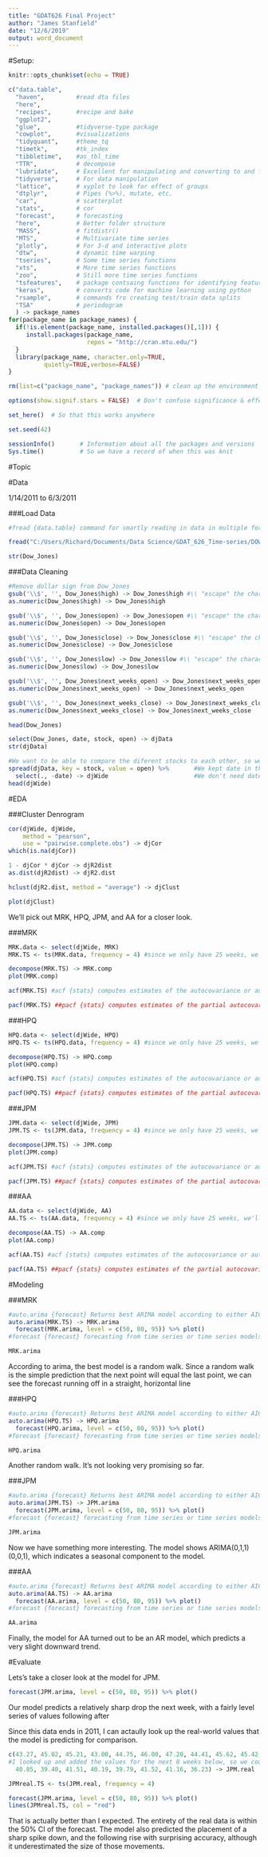 ```yaml
---
title: "GDAT626 Final Project"
author: "James Stanfield"
date: "12/6/2019"
output: word_document
---
```


#Setup:

```r
knitr::opts_chunk$set(echo = TRUE)

c("data.table",
  "haven",         #read dta files
  "here",
  "recipes",       #recipe and bake
  "ggplot2",
  "glue",          #tidyverse-type package
  "cowplot",       #visualizations
  "tidyquant",     #theme_tq
  "timetk",        #tk_index
  "tibbletime",    #as_tbl_time
  "TTR",           # decompose
  "lubridate",     # Excellent for manipulating and converting to and from 'date' data
  "tidyverse",     # For data manipulation
  "lattice",       # xyplot to look for effect of groups
  "dtplyr",        # Pipes (%>%), mutate, etc.
  "car",           # scatterplot
  "stats",         # cor
  "forecast",      # forecasting
  "here",          # Better folder structure
  "MASS",          # fitdistr()
  "MTS",           # Multivariate time series
  "plotly",        # For 3-d and interactive plots
  "dtw",           # dynamic time warping
  "tseries",       # Some time series functions
  "xts",           # More time series functions
  "zoo",           # Still more time series functions
  "tsfeatures",    # package contsaing functions for identifying features of time series
  "keras",         # converts code for machine learning using python
  "rsample",       # commands fro creating test/train data splits
  "TSA"            # periodogram
  ) -> package_names  
for(package_name in package_names) {
  if(!is.element(package_name, installed.packages()[,1])) {
     install.packages(package_name,
                      repos = "http://cran.mtu.edu/")
  }
  library(package_name, character.only=TRUE,
          quietly=TRUE,verbose=FALSE)
}

rm(list=c("package_name", "package_names")) # clean up the environment

options(show.signif.stars = FALSE)  # Don't confuse significance & effect size!

set_here()  # So that this works anywhere

set.seed(42)
```
```r
sessionInfo()       # Information about all the packages and versions
Sys.time()          # So we have a record of when this was knit
```

#Topic

#Data

1/14/2011 to 6/3/2011

###Load Data

```r
#fread {data.table} command for smartly reading in data in multiple formats, such as csv or txt

fread("C:/Users/Richard/Documents/Data Science/GDAT_626_Time-series/DOW_JONES/dow_jones_index.data") -> Dow_Jones

str(Dow_Jones)
```

###Data Cleaning

```r
#Remove dollar sign from Dow_Jones
gsub('\\$', '', Dow_Jones$high) -> Dow_Jones$high #\\ "escape" the character
as.numeric(Dow_Jones$high) -> Dow_Jones$high

gsub('\\$', '', Dow_Jones$open) -> Dow_Jones$open #\\ "escape" the character
as.numeric(Dow_Jones$open) -> Dow_Jones$open

gsub('\\$', '', Dow_Jones$close) -> Dow_Jones$close #\\ "escape" the character
as.numeric(Dow_Jones$close) -> Dow_Jones$close

gsub('\\$', '', Dow_Jones$low) -> Dow_Jones$low #\\ "escape" the character
as.numeric(Dow_Jones$low) -> Dow_Jones$low

gsub('\\$', '', Dow_Jones$next_weeks_open) -> Dow_Jones$next_weeks_open #\\ "escape" the character
as.numeric(Dow_Jones$next_weeks_open) -> Dow_Jones$next_weeks_open

gsub('\\$', '', Dow_Jones$next_weeks_close) -> Dow_Jones$next_weeks_close #\\ "escape" the character
as.numeric(Dow_Jones$next_weeks_close) -> Dow_Jones$next_weeks_close

head(Dow_Jones)
```

```r
select(Dow_Jones, date, stock, open) -> djData
str(djData)
```


```r
#We want to be able to compare the diferent stocks to each other, so we will spread {tidyr} them out.
spread(djData, key = stock, value = open) %>%       #We kept date in the previous step, so we could successfully spread
  select(., -date) -> djWide                        #We don't need date anymore, so we can drop it
head(djWide)
```

#EDA

###Cluster Denrogram

```r
cor(djWide, djWide, 
    method = "pearson",
    use = "pairwise.complete.obs") -> djCor
which(is.na(djCor))
```


```r
1 - djCor * djCor -> djR2dist
as.dist(djR2dist) -> djR2.dist
```

```r
hclust(djR2.dist, method = "average") -> djClust

plot(djClust)
```

We'll pick out MRK, HPQ, JPM, and AA for a closer look.

###MRK

```r
MRK.data <- select(djWide, MRK)
MRK.TS <- ts(MRK.data, frequency = 4) #since we only have 25 weeks, we'll look use periods of a month

decompose(MRK.TS) -> MRK.comp
plot(MRK.comp)
```

```r
acf(MRK.TS) #acf {stats} computes estimates of the autocovariance or autocorrelation function
```

```r
pacf(MRK.TS) ##pacf {stats} computes estimates of the partial autocovariance or autocorrelation function
```


###HPQ

```r
HPQ.data <- select(djWide, HPQ)
HPQ.TS <- ts(HPQ.data, frequency = 4) #since we only have 25 weeks, we'll look use periods of a month

decompose(HPQ.TS) -> HPQ.comp
plot(HPQ.comp)
```

```r
acf(HPQ.TS) #acf {stats} computes estimates of the autocovariance or autocorrelation function
```

```r
pacf(HPQ.TS) ##pacf {stats} computes estimates of the partial autocovariance or autocorrelation function
```

###JPM

```r
JPM.data <- select(djWide, JPM)
JPM.TS <- ts(JPM.data, frequency = 4) #since we only have 25 weeks, we'll look use periods of a month

decompose(JPM.TS) -> JPM.comp
plot(JPM.comp)
```

```r
acf(JPM.TS) #acf {stats} computes estimates of the autocovariance or autocorrelation function
```

```r
pacf(JPM.TS) ##pacf {stats} computes estimates of the partial autocovariance or autocorrelation function
```

###AA

```r
AA.data <- select(djWide, AA)
AA.TS <- ts(AA.data, frequency = 4) #since we only have 25 weeks, we'll look use periods of a month

decompose(AA.TS) -> AA.comp
plot(AA.comp)
```

```r
acf(AA.TS) #acf {stats} computes estimates of the autocovariance or autocorrelation function
```

```r
pacf(AA.TS) ##pacf {stats} computes estimates of the partial autocovariance or autocorrelation function
```

#Modeling

###MRK

```r
#auto.arima {forecast} Returns best ARIMA model according to either AIC, AICc or BIC
auto.arima(MRK.TS) -> MRK.arima
  forecast(MRK.arima, level = c(50, 80, 95)) %>% plot()
#forecast {forecast} forecasting from time series or time series models
```

```r
MRK.arima
```

According to arima, the best model is a random walk. Since a random walk is the simple prediction that the next point will equal the last point, we can see the forecast running off in a straight, horizontal line

###HPQ

```r
#auto.arima {forecast} Returns best ARIMA model according to either AIC, AICc or BIC
auto.arima(HPQ.TS) -> HPQ.arima
  forecast(HPQ.arima, level = c(50, 80, 95)) %>% plot()
#forecast {forecast} forecasting from time series or time series models
```

```r
HPQ.arima
```

Another random walk. It's not looking very promising so far.

###JPM

```r
#auto.arima {forecast} Returns best ARIMA model according to either AIC, AICc or BIC
auto.arima(JPM.TS) -> JPM.arima
  forecast(JPM.arima, level = c(50, 80, 95)) %>% plot()
#forecast {forecast} forecasting from time series or time series models
```

```r
JPM.arima
```

Now we have something more interesting. The model shows ARIMA(0,1,1)(0,0,1), which indicates a seasonal component to the model.

###AA

```r
#auto.arima {forecast} Returns best ARIMA model according to either AIC, AICc or BIC
auto.arima(AA.TS) -> AA.arima
  forecast(AA.arima, level = c(50, 80, 95)) %>% plot()
#forecast {forecast} forecasting from time series or time series models
```

```r
AA.arima
```

Finally, the model for AA turned out to be an AR model, which predicts a very slight downward trend.

#Evaluate

Lets's take a closer look at the model for JPM.

```r
forecast(JPM.arima, level = c(50, 80, 95)) %>% plot()
```

Our model predicts a relatively sharp drop the next week, with a fairly level series of values following after

Since this data ends in 2011, I can actaully look up the real-world values that the model is predicting for comparison.

```r
c(43.27, 45.02, 45.21, 43.00, 44.75, 46.00, 47.20, 44.41, 45.62, 45.42, 46.28, 46.81, 46.10, 47.00, 44.27, 44.65, 46.12, 44.75, 42.97, 42.40, 45.94, 41.10, 41.29, 40.50, 43.24, 40.59, 
#I looked up and added the values for the next 8 weeks below, so we could compare predicted to reality  
  40.85, 39.40, 41.51, 40.19, 39.79, 41.52, 41.16, 36.23) -> JPM.real

JPMreal.TS <- ts(JPM.real, frequency = 4)
```

```r
forecast(JPM.arima, level = c(50, 80, 95)) %>% plot()
lines(JPMreal.TS, col = "red")
```

That is actually better than I expected. The entirety of the real data is within the 50% CI of the forecast. The model also predicted the placement of a sharp spike down, and the following rise with surprising accuracy, although it underestimated the size of those movements.















